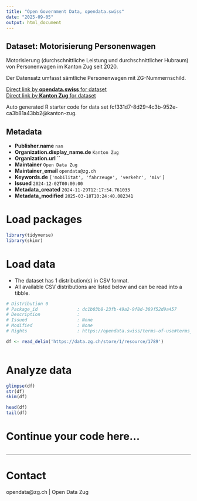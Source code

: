 ```yaml
---
title: "Open Government Data, opendata.swiss"
date: "2025-09-05"
output: html_document
---
```


## Dataset: Motorisierung Personenwagen

Motorisierung (durchschnittliche Leistung und durchschnittlicher Hubraum) von Personenwagen im Kanton Zug seit 2020.

Der Datensatz umfasst sämtliche Personenwagen mit ZG-Nummernschild.

[Direct link by **opendata.swiss** for dataset](https://opendata.swiss/de/dataset/motorisierung-personenwagen)<br>
[Direct link by **Kanton Zug** for dataset]()

Auto generated R starter code for data set fcf331d7-8d29-4c3b-952e-ca3b81a43bb2@kanton-zug.

## Metadata

- **Publisher.name** `nan`
- **Organization.display_name.de** `Kanton Zug`
- **Organization.url** ``
- **Maintainer** `Open Data Zug`
- **Maintainer_email** `opendata@zg.ch`
- **Keywords.de** `['mobilitat', 'fahrzeuge', 'verkehr', 'miv']`
- **Issued** `2024-12-02T00:00:00`
- **Metadata_created** `2024-11-29T12:17:54.761033`
- **Metadata_modified** `2025-03-18T10:24:40.082341`


# Load packages

```r

library(tidyverse)
library(skimr)

```

# Load data

-   The dataset has 1 distribution(s) in CSV format.
-   All available CSV distributions are listed below and can be read into a tibble.

```r

# Distribution 0
# Package_id               : dc1b03b8-23fb-49a2-9f8d-389f52d9a457
# Description              : 
# Issued                   : None
# Modified                 : None
# Rights                   : https://opendata.swiss/terms-of-use#terms_by

df <- read_delim('https://data.zg.ch/store/1/resource/1789')



```

# Analyze data

```r

glimpse(df)
str(df)
skim(df)

head(df)
tail(df)

```

# Continue your code here...

```r

```

------------------------------------------------------------------------

# Contact

opendata@zg.ch | Open Data Zug
